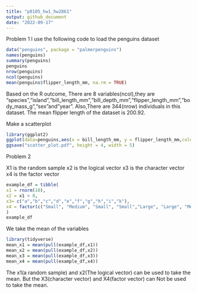 ```yaml
---
title: "p8105_hw1_hw2861"
output: github_document
date: "2022-09-17"
---
```


Problem 1
I use the following code to load the penguins dataset

```r
data("penguins", package = "palmerpenguins")
names(penguins)
summary(penguins)
penguins
nrow(penguins)
ncol(penguins)
mean(penguins$flipper_length_mm, na.rm = TRUE)
```

Based on the R outcome,
There are 8 variables(ncol),they are 
"species","island","bill_length_mm","bill_depth_mm","flipper_length_mm","body_mass_g","sex"and"year".
Also,There are 344(nrow) individuals in this dataset.
The mean flipper length of the dataset is 200.92.



Make a scatterplot
```r
library(ggplot2)
ggplot(data=penguins,aes(x = bill_length_mm, y = flipper_length_mm,color=species))+ geom_point()
ggsave("scatter_plot.pdf", height = 4, width = 5)
```




Problem 2

X1 is the random sample
x2 is the logical vector
x3 is the character vector
x4 is the factor vector

```r
example_df = tibble(
x1 = rnorm(10),
x2 = x1 > 0,
x3= c("a","b","c","d","e","f","g","h","i","k"),
x4 = factor(c("Small", "Medium", "Small", "Small","Large", "Large", "Medium","Large","Medium","Small"))
)
example_df
```


We take the mean of the variables

```r
library(tidyverse)
mean_x1 = mean(pull(example_df,x1))
mean_x2 = mean(pull(example_df,x2))
mean_x3 = mean(pull(example_df,x3))
mean_x4 = mean(pull(example_df,x4))
```

The x1(a random sample) and x2(The logical vector) can be used to take the mean.
But the X3(character vector) and X4(factor vector) can Not be used to take the mean.
